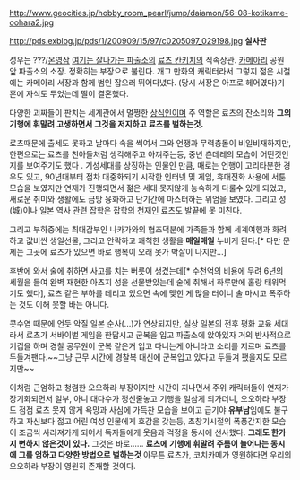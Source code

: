 http://www.geocities.jp/hobby_room_pearl/jump/daiamon/56-08-kotikame-oohara2.jpg

http://pds.exblog.jp/pds/1/200909/15/97/c0205097_029198.jpg
'''실사판'''

성우는 ???/[[온영삼]]
[[여기는 잘나가는 파출소]]의 [[료츠 칸키치]]의 직속상관. [[카메아리]] 공원 앞 파출소의 소장. 정확히는 부장으로 불린다. 개그 만화의 캐릭터라서 그렇지 젊은 시절에는 카메아리 서장과 함께 범인 잡으러 뛰어다녔다. (당시 서장은 아프로 헤어였다)기혼에 자식도 두었는데 딸이 결혼했다.

다양한 괴짜들이 판치는 세계관에서 멀쩡한 [[상식인]]이며 주 역할은 료츠의 잔소리와 '''그의기행에 휘말려 고생하면서 그것을 저지하고 료츠를 벌하는것.''' 

료츠때문에 출세도 못하고 날마다 속을 썩여서 그와 언쟁과 무력충돌이 비일비재하지만, 한편으로는 료츠를 친아들처럼 생각해주고 아껴주는등, 중년 츤데레의 모습이 어떤것인지를 보여주기도 했다
.
기성세대를 상징하는 인물인 만큼, 때로는 언행이 고리타분한 경우도 있고, 90년대부터 점차 대중화되기 시작한 인터넷 및 게임, 휴대전화 사용에 서툰모습을 보였지만 연재가 진행되면서 젊은 세대 못지않게 능숙하게 다룰수 있게 되었고, 새로운 취미와 생활에도 금방 융화하고 단기간에 마스터하는 위엄을 보였다. 그리고 성(城)이나 일본 역사 관련 잡학은 잡학의 천재인 료츠도 발끝에 못 미친다. 

그리고 부하중에는 최대갑부인 나카가와의 협조덕분에 가족들과 함께 세계여행과 화려하고 값비싼 생일선물, 그리고 안락하고 쾌척한 생활을 '''매일매일''' 누비게 된다.[* 다만 문제는 그곳에 료츠가 있으면 바로 행복이 오래 못가 박살이 나지만...]

후반에 와서 술에 취하면 사고를 치는 버릇이 생겼는데[* 수천억의 비용에 무려 6년의 세월을 들여 완벽 재현한 아츠지 성을 선물받았는데 술에 취해서 하루만에 홀랑 태워먹기도 했다], 료츠 같은 부하를 데리고 있으면 속에 맺힌 게 많을 터이니 술 마시고 폭주하는 것도 이해 못할 바는 아니다. 

콧수염 때문에 언듯 악질 일본 순사(...)가 연상되지만, 실상 일본의 전후 평화 교육 세대라서 료츠가 서바이벌 게임을 한답시고 군복을 입고 파출소에 앉아있자 거의 반사적으로 기겁을 하며 경찰 공무원이 군복 같은거 입고 다니는게 아니라고 소리를 지르며 료츠를 두들겨팬다.~~그냥 근무 시간에 경찰복 대신에 군복입고 있다고 두들겨 팼을지도 모르지만~~ 

이처럼 근엄하고 청렴한 오오하라 부장이지만 시간이 지나면서 주위 캐릭터들이 연재가 장기화되면서 일부, 아니 대다수가 정신줄놓고 기행을 일삼게 되가더니, 오오하라 부장도 점점 료츠 못지 않게 욕망과 사심에 가득찬 모습을 보이고 급기야 '''유부남'''임에도 불구하고 자신보다 젊고 어린 여성 인물에게 호감을 갖는등, 초창기시절의 폭풍간지한 모습이 조금씩 사라져가게 되어서 독자들에게 웃음과 걱정을 동시에 선사했다. '''그래도 한가지 변하지 않은것이 있다.''' 그것은 바로......
'''료츠에 기행에 휘말려 주름이 늘어나는 동시에 그를 엄하고 다양한 방법으로 벌하는것''' 아무튼 료츠가, 코치카메가 영원하다면 우리의 오오하라 부장이 영원히 존재할 것이다.  
